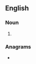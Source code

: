 ==English==

===Noun===
{{head|en|noun form}}

# {{plural of|arcading|lang=en}}

===Anagrams===
* {{anagrams|en|a=aacdginrs|carangids|cardigans}}